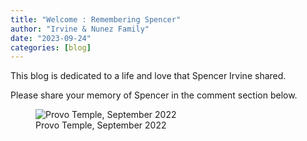 ```yaml
---
title: "Welcome : Remembering Spencer"
author: "Irvine & Nunez Family"
date: "2023-09-24"
categories: [blog]
---
```


This blog is dedicated to a life and love that Spencer Irvine shared.

Please share your memory of Spencer in the comment section below.

![Provo Temple, September 2022](temple_flair.jpg)

<script src="https://utteranc.es/client.js"
        repo="https://github.com/spencerirvinereed/blogComment"
        issue-term="pathname"
        theme="github-light"
        crossorigin="anonymous"
        async>
</script>
